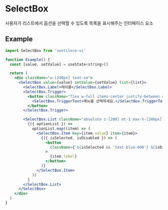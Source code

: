 
<Meta title="COMPONENTS/SelectBox" />

# SelectBox

사용자가 리스트에서 옵션을 선택할 수 있도록 목록을 표시해주는 인터페이스 요소

## Example

```jsx
import SelectBox from 'ventileco-ui'

function Example() {
  const [value, setValue] = useState<string>()

  return (
    <div className="w-[240px] text-sm">
      <SelectBox value={value} setValue={setValue} list={list}>
        <SelectBox.Label>레이블</SelectBox.Label>
        <SelectBox.Trigger>
          <button className="flex w-full items-center justify-between rounded-md border px-3 py-2">
            <SelectBox.TriggerText>메뉴를 선택하세요.</SelectBox.TriggerText>
          </button>
        </SelectBox.Trigger>

        <SelectBox.List className="absolute z-[200] mt-1 max-h-[240px] w-full overflow-hidden overflow-y-scroll rounded-md border bg-white">
          {({ optionList }) =>
            optionList.map((item) => (
              <SelectBox.Item key={item.value} item={item}>
                {({ isSelected, isDisabled }) => (
                  <button
                    className={`${isSelected && 'text-blue-600'} ${isDisabled && 'text-gray-300'} w-full px-3 py-2 hover:bg-gray-100`}
                  >
                    {item.label}
                  </button>
                )}
              </SelectBox.Item>
            ))
          }
        </SelectBox.List>
      </SelectBox>
    </div>
  )
}
```
